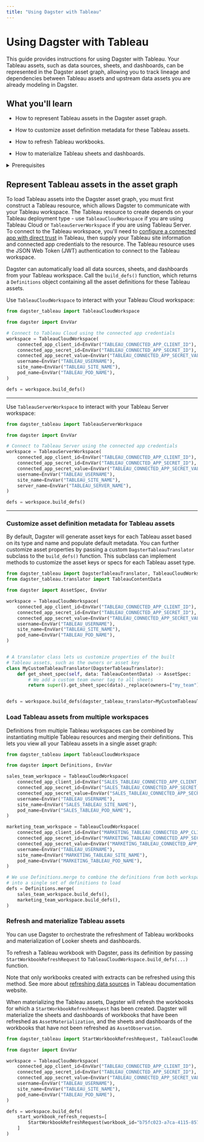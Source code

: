 ```yaml
---
title: "Using Dagster with Tableau"
---
```


# Using Dagster with Tableau

<ExperimentalCallout />

This guide provides instructions for using Dagster with Tableau. Your Tableau assets, such as data sources, sheets, and dashboards, can be represented in the Dagster asset graph, allowing you to track lineage and dependencies between Tableau assets and upstream data assets you are already modeling in Dagster.

## What you'll learn

- How to represent Tableau assets in the Dagster asset graph.

- How to customize asset definition metadata for these Tableau assets.

- How to refresh Tableau workbooks.

- How to materialize Tableau sheets and dashboards.

<details>
  <summary>Prerequisites</summary>

- Familiarity with asset definitions and the Dagster asset graph

- Familiarity with Dagster resources - Familiarity with Tableau concepts, like data sources, sheets, and dashboards

- A Tableau site, either on Tableau Cloud or Tableau Server

- A connected app configured to access Tableau. For more information, see [Use Tableau Connected Apps for Application Integration](https://help.tableau.com/current/online/en-us/connected_apps.htm) in the Tableau documentation.

</details>

## Represent Tableau assets in the asset graph

To load Tableau assets into the Dagster asset graph, you must first construct a Tableau resource, which allows Dagster to communicate with your Tableau workspace. The Tableau resource to create depends on your Tableau deployment type - use `TableauCloudWorkspace` if you are using Tableau Cloud or `TableauServerWorkspace` if you are using Tableau Server. To connect to the Tableau workspace, you'll need to [configure a connected app with direct trust](https://help.tableau.com/current/online/en-gb/connected_apps_direct.htm) in Tableau, then supply your Tableau site information and connected app credentials to the resource. The Tableau resource uses the JSON Web Token (JWT) authentication to connect to the Tableau workspace.

Dagster can automatically load all data sources, sheets, and dashboards from your Tableau workspace. Call the `build_defs()` function, which returns a `Definitions` object containing all the asset definitions for these Tableau assets.

<TabGroup>
<TabItem name="Using Dagster with Tableau Cloud">

Use `TableauCloudWorkspace` to interact with your Tableau Cloud workspace:

```python file=/integrations/tableau/representing-tableau-cloud-assets.py
from dagster_tableau import TableauCloudWorkspace

from dagster import EnvVar

# Connect to Tableau Cloud using the connected app credentials
workspace = TableauCloudWorkspace(
    connected_app_client_id=EnvVar("TABLEAU_CONNECTED_APP_CLIENT_ID"),
    connected_app_secret_id=EnvVar("TABLEAU_CONNECTED_APP_SECRET_ID"),
    connected_app_secret_value=EnvVar("TABLEAU_CONNECTED_APP_SECRET_VALUE"),
    username=EnvVar("TABLEAU_USERNAME"),
    site_name=EnvVar("TABLEAU_SITE_NAME"),
    pod_name=EnvVar("TABLEAU_POD_NAME"),
)

defs = workspace.build_defs()
```

---

</TabItem>
<TabItem name="Using Dagster with Tableau Server">

Use `TableauServerWorkspace` to interact with your Tableau Server workspace:

```python file=/integrations/tableau/representing-tableau-server-assets.py
from dagster_tableau import TableauServerWorkspace

from dagster import EnvVar

# Connect to Tableau Server using the connected app credentials
workspace = TableauServerWorkspace(
    connected_app_client_id=EnvVar("TABLEAU_CONNECTED_APP_CLIENT_ID"),
    connected_app_secret_id=EnvVar("TABLEAU_CONNECTED_APP_SECRET_ID"),
    connected_app_secret_value=EnvVar("TABLEAU_CONNECTED_APP_SECRET_VALUE"),
    username=EnvVar("TABLEAU_USERNAME"),
    site_name=EnvVar("TABLEAU_SITE_NAME"),
    server_name=EnvVar("TABLEAU_SERVER_NAME"),
)

defs = workspace.build_defs()
```

---

</TabItem>
</TabGroup>

### Customize asset definition metadata for Tableau assets

By default, Dagster will generate asset keys for each Tableau asset based on its type and name and populate default metadata. You can further customize asset properties by passing a custom `DagsterTableauTranslator` subclass to the `build_defs()` function. This subclass can implement methods to customize the asset keys or specs for each Tableau asset type.

```python file=/integrations/tableau/customize-tableau-asset-defs.py
from dagster_tableau import DagsterTableauTranslator, TableauCloudWorkspace
from dagster_tableau.translator import TableauContentData

from dagster import AssetSpec, EnvVar

workspace = TableauCloudWorkspace(
    connected_app_client_id=EnvVar("TABLEAU_CONNECTED_APP_CLIENT_ID"),
    connected_app_secret_id=EnvVar("TABLEAU_CONNECTED_APP_SECRET_ID"),
    connected_app_secret_value=EnvVar("TABLEAU_CONNECTED_APP_SECRET_VALUE"),
    username=EnvVar("TABLEAU_USERNAME"),
    site_name=EnvVar("TABLEAU_SITE_NAME"),
    pod_name=EnvVar("TABLEAU_POD_NAME"),
)


# A translator class lets us customize properties of the built
# Tableau assets, such as the owners or asset key
class MyCustomTableauTranslator(DagsterTableauTranslator):
    def get_sheet_spec(self, data: TableauContentData) -> AssetSpec:
        # We add a custom team owner tag to all sheets
        return super().get_sheet_spec(data)._replace(owners=["my_team"])


defs = workspace.build_defs(dagster_tableau_translator=MyCustomTableauTranslator)
```

### Load Tableau assets from multiple workspaces

Definitions from multiple Tableau workspaces can be combined by instantiating multiple Tableau resources and merging their definitions. This lets you view all your Tableau assets in a single asset graph:

```python file=/integrations/tableau/multiple-tableau-workspaces.py
from dagster_tableau import TableauCloudWorkspace

from dagster import Definitions, EnvVar

sales_team_workspace = TableauCloudWorkspace(
    connected_app_client_id=EnvVar("SALES_TABLEAU_CONNECTED_APP_CLIENT_ID"),
    connected_app_secret_id=EnvVar("SALES_TABLEAU_CONNECTED_APP_SECRET_ID"),
    connected_app_secret_value=EnvVar("SALES_TABLEAU_CONNECTED_APP_SECRET_VALUE"),
    username=EnvVar("TABLEAU_USERNAME"),
    site_name=EnvVar("SALES_TABLEAU_SITE_NAME"),
    pod_name=EnvVar("SALES_TABLEAU_POD_NAME"),
)

marketing_team_workspace = TableauCloudWorkspace(
    connected_app_client_id=EnvVar("MARKETING_TABLEAU_CONNECTED_APP_CLIENT_ID"),
    connected_app_secret_id=EnvVar("MARKETING_TABLEAU_CONNECTED_APP_SECRET_ID"),
    connected_app_secret_value=EnvVar("MARKETING_TABLEAU_CONNECTED_APP_SECRET_VALUE"),
    username=EnvVar("TABLEAU_USERNAME"),
    site_name=EnvVar("MARKETING_TABLEAU_SITE_NAME"),
    pod_name=EnvVar("MARKETING_TABLEAU_POD_NAME"),
)

# We use Definitions.merge to combine the definitions from both workspaces
# into a single set of definitions to load
defs = Definitions.merge(
    sales_team_workspace.build_defs(),
    marketing_team_workspace.build_defs(),
)
```

### Refresh and materialize Tableau assets

You can use Dagster to orchestrate the refreshment of Tableau workbooks and materialization of Looker sheets and dashboards.

To refresh a Tableau workbook with Dagster, pass its definition by passing `StartWorkbookRefreshRequest` to `TableauCloudWorkspace.build_defs(...)` function.

Note that only workbooks created with extracts can be refreshed using this method. See more about [refreshing data sources](https://help.tableau.com/current/pro/desktop/en-us/refreshing_data.htm) in Tableau documentation website.

When materializing the Tableau assets, Dagster will refresh the workbooks for which a `StartWorkbookRefreshRequest` has been created. Dagster will materialize the sheets and dashboards of workbooks that have been refreshed as `AssetMaterialization`, and the sheets and dashboards of the workbooks that have not been refreshed as `AssetObservation`.

```python file=/integrations/tableau/refresh-and-materialize-tableau-assets.py
from dagster_tableau import StartWorkbookRefreshRequest, TableauCloudWorkspace

from dagster import EnvVar

workspace = TableauCloudWorkspace(
    connected_app_client_id=EnvVar("TABLEAU_CONNECTED_APP_CLIENT_ID"),
    connected_app_secret_id=EnvVar("TABLEAU_CONNECTED_APP_SECRET_ID"),
    connected_app_secret_value=EnvVar("TABLEAU_CONNECTED_APP_SECRET_VALUE"),
    username=EnvVar("TABLEAU_USERNAME"),
    site_name=EnvVar("TABLEAU_SITE_NAME"),
    pod_name=EnvVar("TABLEAU_POD_NAME"),
)

defs = workspace.build_defs(
    start_workbook_refresh_requests=[
        StartWorkbookRefreshRequest(workbook_id="b75fc023-a7ca-4115-857b-4342028640d0")
    ]
)
```
